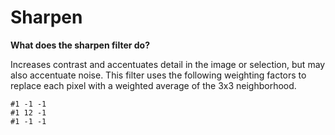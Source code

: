 = Sharpen =

'''What does the sharpen filter do?'''

Increases contrast and accentuates detail in the image or selection, but may also accentuate noise. This filter uses the following weighting factors to replace each pixel with a weighted average of the 3x3 neighborhood.

<source>
#1 -1 -1
#1 12 -1
#1 -1 -1
</source>
